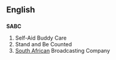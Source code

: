 ==English==

==={{abbreviation}}===
'''SABC'''

# Self-Aid Buddy Care
# Stand and Be Counted
# [[South Africa]]n Broadcasting Company
{{anagrams:en/abcs}}